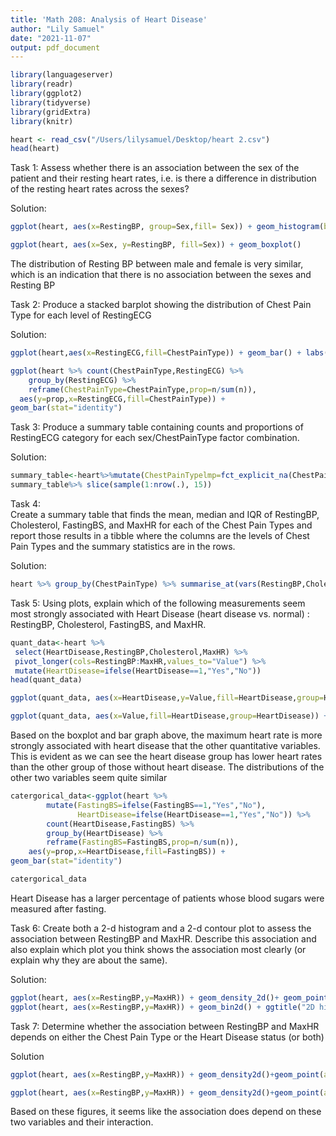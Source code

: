 ```yaml
---
title: 'Math 208: Analysis of Heart Disease'
author: "Lily Samuel"
date: "2021-11-07"
output: pdf_document
---
```

```r
library(languageserver)
library(readr)
library(ggplot2)
library(tidyverse)
library(gridExtra)
library(knitr)

heart <- read_csv("/Users/lilysamuel/Desktop/heart 2.csv")
head(heart)
```

Task 1:
Assess whether there is an association between the sex of the patient
and their resting heart rates, i.e. is there a difference in distribution 
of the resting heart rates across the sexes?

Solution:
```r
ggplot(heart, aes(x=RestingBP, group=Sex,fill= Sex)) + geom_histogram(bins=20,col="black") + facet_wrap(~Sex)+ labs(x="Resting BP",y="Number of Patients",title="Association between sex and resting heart rate")

ggplot(heart, aes(x=Sex, y=RestingBP, fill=Sex)) + geom_boxplot()
```
The distribution of Resting BP between male and female is very similar, which is
an indication that there is no association between the sexes and Resting BP

Task 2: 
Produce a stacked barplot showing the distribution of Chest Pain Type for each level of RestingECG

Solution:
```r
ggplot(heart,aes(x=RestingECG,fill=ChestPainType)) + geom_bar() + labs(x="Resting ECG",y="Count",title="distribution of Chest Pain Type for each level of Resting ECG", fill="Chest Pain Type")

ggplot(heart %>% count(ChestPainType,RestingECG) %>%
    group_by(RestingECG) %>%
    reframe(ChestPainType=ChestPainType,prop=n/sum(n)),
  aes(y=prop,x=RestingECG,fill=ChestPainType)) +
geom_bar(stat="identity")
```
Task 3:
Produce a summary table containing counts and proportions of RestingECG category for each
sex/ChestPainType factor combination.

Solution:
```r
summary_table<-heart%>%mutate(ChestPainTypelmp=fct_explicit_na(ChestPainType))%>%group_by(Sex, ChestPainTypelmp, RestingECG)%>%count() %>% group_by(RestingECG) %>% mutate(prop = n/sum(n))
summary_table%>% slice(sample(1:nrow(.), 15))
```
Task 4:  
Create a summary table that finds the mean, median and IQR of RestingBP, Cholesterol, FastingBS, and
MaxHR for each of the Chest Pain Types and report those results in a tibble where the columns are the
levels of Chest Pain Types and the summary statistics are in the rows.

Solution:
```r
heart %>% group_by(ChestPainType) %>% summarise_at(vars(RestingBP,Cholesterol,FastingBS,MaxHR),list(mean=mean, median=median, IQR=IQR)) %>% pivot_longer(cols=c(ends_with("mean"),ends_with("median"),ends_with("IQR")), names_to="Var_Statistic")%>%pivot_wider(id_cols="Var_Statistic",names_from="ChestPainType")
```

Task 5:
Using plots, explain which of the following measurements seem most strongly
associated with Heart Disease (heart disease vs. normal) : RestingBP, Cholesterol, 
FastingBS, and MaxHR.

```r
quant_data<-heart %>%
 select(HeartDisease,RestingBP,Cholesterol,MaxHR) %>%
 pivot_longer(cols=RestingBP:MaxHR,values_to="Value") %>%
 mutate(HeartDisease=ifelse(HeartDisease==1,"Yes","No"))
head(quant_data)

ggplot(quant_data, aes(x=HeartDisease,y=Value,fill=HeartDisease,group=HeartDisease)) + geom_boxplot() + facet_wrap(~name,scales="free")

ggplot(quant_data, aes(x=Value,fill=HeartDisease,group=HeartDisease)) + geom_histogram(aes(y=..density..)) + facet_grid(HeartDisease~name,scales="free")
```

Based on the boxplot and bar graph above, the maximum heart rate is more strongly associated with heart disease that the other quantitative variables. This is evident as we can see the heart disease group has lower heart rates than the other group of those without heart disease. The distributions of the other two variables seem quite similar

```r
catergorical_data<-ggplot(heart %>%
        mutate(FastingBS=ifelse(FastingBS==1,"Yes","No"),
               HeartDisease=ifelse(HeartDisease==1,"Yes","No")) %>%
        count(HeartDisease,FastingBS) %>%
        group_by(HeartDisease) %>%
        reframe(FastingBS=FastingBS,prop=n/sum(n)),
    aes(y=prop,x=HeartDisease,fill=FastingBS)) +
geom_bar(stat="identity")

catergorical_data
```

Heart Disease has a larger percentage of patients whose blood sugars were
measured after fasting.

Task 6:
Create both a 2-d histogram and a 2-d contour plot to assess the association between RestingBP and
MaxHR. Describe this association and also explain which plot you think shows the association most
clearly (or explain why they are about the same).

Solution:
```r
ggplot(heart, aes(x=RestingBP,y=MaxHR)) + geom_density_2d()+ geom_point(alpha=0.5)+ ggtitle("2D contour plot")+theme(legend.position = "none")
ggplot(heart, aes(x=RestingBP,y=MaxHR)) + geom_bin2d() + ggtitle("2D histogram")
```

Task 7:
Determine whether the association between RestingBP and
MaxHR depends on either the Chest Pain Type or the Heart Disease status (or both)

Solution

```r
ggplot(heart, aes(x=RestingBP,y=MaxHR)) + geom_density2d()+geom_point(alpha=0.5,aes(col=ChestPainType))+facet_grid(~HeartDisease)+ggtitle("2d Contour Plot for Heart Disease") + theme(legend.position="none")

ggplot(heart, aes(x=RestingBP,y=MaxHR)) + geom_density2d()+geom_point(alpha=0.5,aes(col=ChestPainType))+facet_grid(~ChestPainType)+ggtitle("2d Contour Plot for Chest Pain Type") + theme(legend.position="none")
```

Based on these figures, it seems like the association does depend on these two variables and
their interaction.


